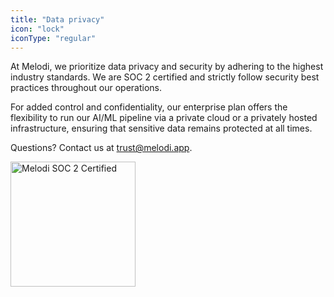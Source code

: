 ```yaml
---
title: "Data privacy"
icon: "lock"
iconType: "regular"
---
```


At Melodi, we prioritize data privacy and security by adhering to the highest industry standards. We are SOC 2 certified and strictly follow security best practices throughout our operations. 

For added control and confidentiality, our enterprise plan offers the flexibility to run our AI/ML pipeline via a private cloud or a privately hosted infrastructure, ensuring that sensitive data remains protected at all times.

Questions? Contact us at trust@melodi.app.

<img 
  src="../images/melodi_soc_2_certified.png" 
  alt="Melodi SOC 2 Certified" 
  width="200"
/>


